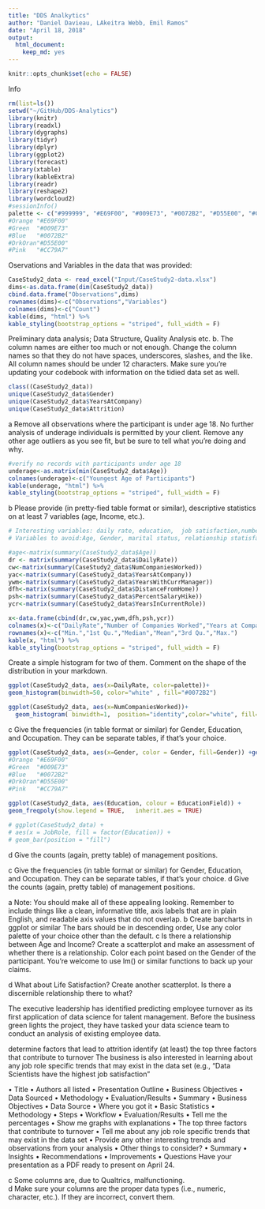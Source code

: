 ```yaml
---
title: "DDS Analkytics"
author: "Daniel Davieau, LAkeitra Webb, Emil Ramos"
date: "April 18, 2018"
output: 
  html_document: 
    keep_md: yes
---
```


```r
knitr::opts_chunk$set(echo = FALSE)
```
Info
```r
rm(list=ls())
setwd("~/GitHub/DDS-Analytics")
library(knitr)
library(readxl)
library(dygraphs)
library(tidyr)
library(dplyr)
library(ggplot2)
library(forecast)
library(xtable)
library(kableExtra)
library(readr)
library(reshape2)
library(wordcloud2)
#sessionInfo()
palette <- c("#999999", "#E69F00", "#009E73", "#0072B2", "#D55E00", "#CC79A7")
#Orange "#E69F00"
#Green  "#009E73"
#Blue   "#0072B2"
#DrkOran"#D55E00"
#Pink   "#CC79A7"
```
Oservations and Variables in the data that was provided:
```r
CaseStudy2_data <- read_excel("Input/CaseStudy2-data.xlsx")
dims<-as.data.frame(dim(CaseStudy2_data))
cbind.data.frame("Observations",dims)
rownames(dims)<-c("Observations","Variables")
colnames(dims)<-c("Count")
kable(dims, "html") %>%
kable_styling(bootstrap_options = "striped", full_width = F)
```
Preliminary data analysis; Data Structure, Quality Analysis etc.
b.	The column names are either too much or not enough.  Change the column names so that they do not have spaces, underscores, slashes, and the like. All column names should be under 12 characters. Make sure you’re updating your codebook with information on the tidied data set as well.
```r
class((CaseStudy2_data))
unique(CaseStudy2_data$Gender)
unique(CaseStudy2_data$YearsAtCompany)
unique(CaseStudy2_data$Attrition)
```
a	Remove all observations where the participant is under age 18.  No further analysis of underage individuals is permitted by your client.  Remove any other age outliers as you see fit, but be sure to tell what you’re doing and why.
```r
#verify no records with participants under age 18
underage<-as.matrix(min(CaseStudy2_data$Age))
colnames(underage)<-c("Youngest Age of Participants")
kable(underage, "html") %>%
kable_styling(bootstrap_options = "striped", full_width = F)
```
b	Please provide (in pretty-fied table format or similar), descriptive statistics on at least 7 variables (age, Income, etc.). 
```r
# Interesting variables: daily rate, education,  job satisfaction,number of companies worked, performance rating,years at company, years with current manager
# Variables to avoid:Age, Gender, marital status, relationship statisfaction, total working years

#age<-matrix(summary(CaseStudy2_data$Age))
dr <- matrix(summary(CaseStudy2_data$DailyRate))
cw<-matrix(summary(CaseStudy2_data$NumCompaniesWorked))
yac<-matrix(summary(CaseStudy2_data$YearsAtCompany))
ywm<-matrix(summary(CaseStudy2_data$YearsWithCurrManager))
dfh<-matrix(summary(CaseStudy2_data$DistanceFromHome))
psh<-matrix(summary(CaseStudy2_data$PercentSalaryHike))
ycr<-matrix(summary(CaseStudy2_data$YearsInCurrentRole))

x<-data.frame(cbind(dr,cw,yac,ywm,dfh,psh,ycr))
colnames(x)<-c("DailyRate","Number of Companies Worked","Years at Company","Years with Manager", "Distance From Home","Percent Salary Hike","Years in Current Role")
rownames(x)<-c("Min.","1st Qu.","Median","Mean","3rd Qu.","Max.")
kable(x, "html") %>%
kable_styling(bootstrap_options = "striped", full_width = F)
```
Create a simple histogram for two of them.  Comment on the shape of the distribution in your markdown.
```r
ggplot(CaseStudy2_data, aes(x=DailyRate, color=palette))+
geom_histogram(binwidth=50, color="white" , fill="#0072B2")

ggplot(CaseStudy2_data, aes(x=NumCompaniesWorked))+
  geom_histogram( binwidth=1,  position="identity",color="white", fill="#D55E00")

```
c	Give the frequencies (in table format or similar) for Gender, Education, and Occupation.  They can be separate tables, if that’s your choice.
```r
ggplot(CaseStudy2_data, aes(x=Gender, color = Gender, fill=Gender)) +geom_bar(stat = "count")
#Orange "#E69F00"
#Green  "#009E73"
#Blue   "#0072B2"
#DrkOran"#D55E00"
#Pink   "#CC79A7"

ggplot(CaseStudy2_data, aes(Education, colour = EducationField)) +
geom_freqpoly(show.legend = TRUE,   inherit.aes = TRUE)

# ggplot(CaseStudy2_data) +
# aes(x = JobRole, fill = factor(Education)) +
# geom_bar(position = "fill")
```
d	Give the counts (again, pretty table) of management positions.



c	Give the frequencies (in table format or similar) for Gender, Education, and Occupation.  They can be separate tables, if that’s your choice.
d	Give the counts (again, pretty table) of management positions.

a	Note: You should make all of these appealing looking.  Remember to include things like a clean, informative title, axis labels that are in plain English, and readable axis values that do not overlap.
b	Create barcharts in ggplot or similar  The bars should be in descending order, Use any color palette of your choice other than the default.
c	Is there a relationship between Age and Income?  Create a scatterplot and make an assessment of whether there is a relationship.  Color each point based on the Gender of the participant.  You’re welcome to use lm() or similar functions to back up your claims.

d	What about Life Satisfaction?  Create another scatterplot.  Is there a discernible relationship there to what?   



The executive leadership has identified predicting employee turnover as its first application of data science for talent management. Before the business green lights the project, they have tasked your data science team to conduct an analysis of existing employee data.

determine factors that lead to attrition
identify (at least) the top three factors that contribute to turnover
The business is also interested in learning about any job role specific trends that may exist in the data set (e.g., “Data Scientists have the highest job satisfaction”

•	Title
•	Authors all listed
•	Presentation Outline
•	Business Objectives
•	Data Sourced
•	Methodology
•	Evaluation/Results
•	Summary
•	Business Objectives
•	Data Source	
•	Where you got it 
•	Basic Statistics 
•	Methodology	
•	Steps 
•	Workflow
•	Evaluation/Results
•	Tell me the percentages
•	Show me graphs with explanations
•	The top three factors that contribute to turnover
•	Tell me about any job role specific trends that may exist in the data set
•	Provide any other interesting trends and observations from your analysis
•	Other things to consider?
•	Summary 
•	Insights
•	Recommendations
•	Improvements
•	Questions
Have your presentation as a PDF ready to present on April 24. 

c	Some columns are, due to Qualtrics, malfunctioning.  
d	Make sure your columns are the proper data types (i.e., numeric, character, etc.).  If they are incorrect, convert them.